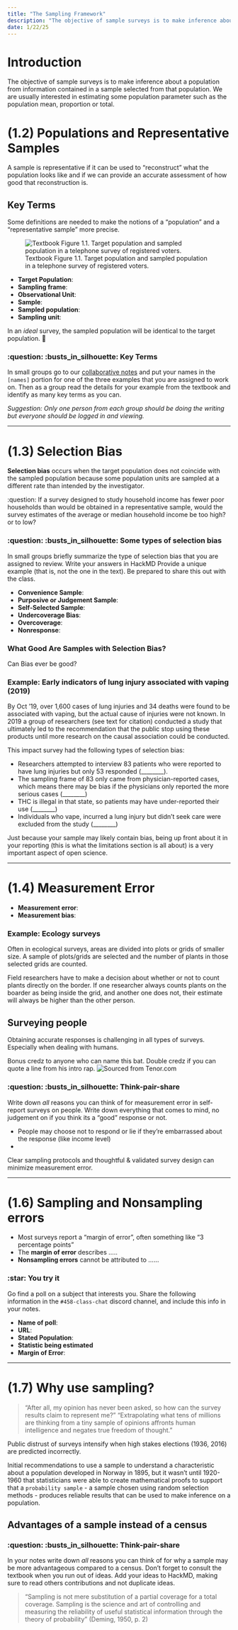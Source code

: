 ```yaml
---
title: "The Sampling Framework"
description: "The objective of sample surveys is to make inference about a population from information contained in a sample selected from that population."
date: 1/22/25
---
```



# Introduction

The objective of sample surveys is to make inference about a population from information contained in a sample selected from that population. We are usually interested in estimating some population parameter such as the population mean, proportion or total.

# (1.2) Populations and Representative Samples

A sample is representative if it can be used to "reconstruct" what the population looks like and if we can provide an accurate assessment of how good that reconstruction is.

## Key Terms

Some definitions are needed to make the notions of a "population" and a "representative sample" more precise.

![Textbook Figure 1.1. Target population and sampled population in a telephone survey of registered voters.](../figs/fig1_1.png)

-   **Target Population**:
-   **Sampling frame**:  
-   **Observational Unit**: 
-   **Sample**: 
-   **Sampled population**: 
-   **Sampling unit**: 

In an *ideal* survey, the sampled population will be identical to the target population. 🦄

::: {.callout-note appearance="minimal"}
### :question: :busts_in_silhouette: Key Terms

In small groups go to our [collaborative notes](https://hackmd.io/@norcalbiostat/cn01-intro_sampling) and put your names in the `[names]` portion for one of the three examples that you are assigned to work on. Then as a group read the details for your example from the textbook and identify as many key terms as you can. 

_Suggestion: Only one person from each group should be doing the writing but everyone should be logged in and viewing._
:::

----

# (1.3) Selection Bias

**Selection bias** occurs when the target population does not coincide with the sampled population because some population units are sampled at a different rate than intended by the investigator. 

:question: If a survey designed to study household income has fewer poor households than would be obtained in a representative sample, would the survey estimates of the average or median household income be too high? or to low? 

::: {.callout-note appearance="minimal"}
### :question: :busts_in_silhouette: Some types of selection bias

In small groups briefly summarize the type of selection bias that you are assigned to review. Write your answers in HackMD Provide a unique example (that is, not the one in the text). Be prepared to share this out with the class. 
:::

* **Convenience Sample**: 
* **Purposive or Judgement Sample**: 
* **Self-Selected Sample**: 
* **Undercoverage Bias**: 
* **Overcoverage**: 
* **Nonresponse**: 

### What Good Are Samples with Selection Bias?

Can Bias ever be good?

:::{.callout-tip icon=true}
### Example: Early indicators of lung injury associated with vaping (2019)

By Oct '19, over 1,600 cases of lung injuries and 34 deaths were found to be associated with vaping, but the actual cause of injuries were not known. In 2019 a group of researchers (see text for citation) conducted a study that ultimately led to the recommendation that the public stop using these products until more research on the causal association could be conducted. 

This impact survey had the following types of selection bias: 

* Researchers attempted to interview 83 patients who were reported to have lung injuries but only 53 responded (________). 
* The sampling frame of 83 only came from physician-reported cases, which means there may be bias if the physicians only reported the more serious cases (________)
* THC is illegal in that state, so patients may have under-reported their use (________)
* Individuals who vape, incurred a lung injury but didn't seek care were excluded from the study (________)
:::

Just because your sample may likely contain bias, being up front about it in your reporting (this is what the limitations section is all about) is a very important aspect of open science. 

----

# (1.4) Measurement Error

* **Measurement error**: 
* **Measurement bias**: 


:::{.callout-tip icon=true}
### Example: Ecology surveys

Often in ecological surveys, areas are divided into plots or grids of smaller size. A sample of plots/grids are selected and the number of plants in those selected grids are counted. 

Field researchers have to make a decision about whether or not to count plants directly on the border. If one researcher always counts plants on the boarder as being inside the grid, and another one does not, their estimate will always be higher than the other person. 
:::

## Surveying people 

Obtaining accurate responses is challenging in all types of surveys. Especially when dealing with humans. 

[Bonus credz to anyone who can name this bat. Double credz if you can quote a line from his intro rap.]{.aside}
![Sourced from Tenor.com](../figs/batty.gif)

:::{.callout-note appearance=minimal}
### :question: :busts_in_silhouette: Think-pair-share
Write down _all_ reasons you can think of for measurement error in self-report surveys on people. Write down everything that comes to mind, no judgement on if you think its a "good" response or not.  
:::

* People may choose not to respond or lie if they're embarrassed about the response (like income level)
* 


Clear sampling protocols and thoughtful & validated survey design can minimize measurement error. 


----

# (1.6) Sampling and Nonsampling errors

* Most surveys report a "margin of error", often something like "3 percentage points"
* The **margin of error** describes .....
* **Nonsampling errors** cannot be attributed to ......

:::{.callout-warning icon=false}
### :star: You try it
Go find a poll on a subject that interests you. Share the following information in the `#458-class-chat` discord channel, and include this info in your notes. 

* **Name of poll**:
* **URL**:
* **Stated Population**:
* **Statistic being estimated**
* **Margin of Error**: 
:::


----

# (1.7) Why use sampling? 

> "After all, my opinion has never been asked, so how can the survey results claim to represent me?"
> "Extrapolating what tens of millions are thinking from a tiny sample of opinions affronts human intelligence and negates true freedom of thought."

Public distrust of surveys intensify when high stakes elections (1936, 2016) are predicted incorrectly. 

Initial recommendations to use a sample to understand a characteristic about a population developed in Norway in 1895, but it wasn't until 1920-1960 that statisticians were able to create mathematical proofs to support that a `probability sample` - a sample chosen using random selection methods - produces reliable results that can be used to make inference on a population. 

## Advantages of a sample instead of a census

:::{.callout-note appearance=minimal}
### :question: :busts_in_silhouette: Think-pair-share
In your notes write down _all_ reasons you can think of for why a sample may be more advantageous compared to a census. Don't forget to consult the textbook when you run out of ideas. Add your ideas to HackMD, making sure to read others contributions and not duplicate ideas. 
:::




> “Sampling is not mere substitution of a partial coverage for a total coverage. Sampling is the science and art of controlling and measuring the reliability of useful statistical information through the theory of probability” (Deming, 1950, p. 2)

